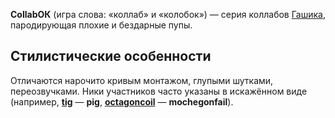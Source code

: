 '''CollabОК''' (игра слова: «коллаб» и «колобок») — серия коллабов [[Gashik|Гашика]], пародирующая плохие и бездарные пупы.

==Стилистические особенности==
Отличаются нарочито кривым монтажом, глупыми шутками, переозвучками. Ники участников часто указаны в искажённом виде (например, '''[[tig]]''' — '''pig''', '''[[octagoncoil]]''' — '''mochegonfail''').